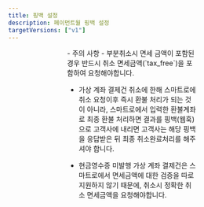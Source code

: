 ```yaml
---
title: 핑백 설정
description: 페이먼트월 핑백 설정
targetVersions: ["v1"]
---
```





<Figure src={ImgPingbackSetting1} />
<Figure src={ImgPingbackSetting2} />
<Figure src={ImgPingbackSetting3} />
- 주의 사항
- 부분취소시 면세 금액이 포함된 경우 반드시 취소 면세금액(`tax_free`)을 포함하여 요청해야합니다.

- 가상 계좌 결제건 취소에 한해 스마트로에 취소 요청이후 즉시 환불 처리가 되는 것이 아니라,
스마트로에서 입력한 환불계좌로 최종 환불 처리하면 결과를 핑백(웹훅)으로 고객사에 내리면 고객사는
해당 핑백을 응답받은 뒤 최종 취소완료처리를 해주셔야 합니다.

- 현금영수증 미발행 가상 계좌 결제건은 스마트로에서 면세금액에 대한 검증을 따로 지원하지 않기
때문에, 취소시 정확한 취소 면세금액을 요청해야합니다.

